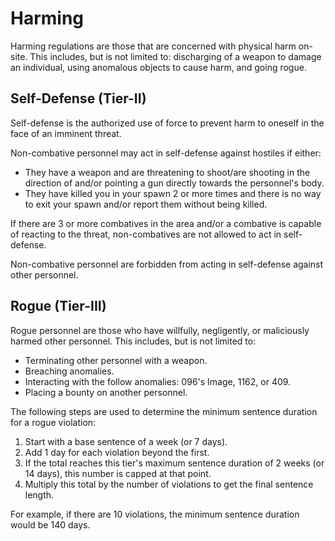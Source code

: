 # Harming

Harming regulations are those that are concerned with physical harm on-site. This includes, but is not limited to: discharging of a weapon to damage an individual, using anomalous objects to cause harm, and going rogue.

## Self-Defense (Tier-II)

Self-defense is the authorized use of force to prevent harm to oneself in the face of an imminent threat.

Non-combative personnel may act in self-defense against hostiles if either:
- They have a weapon and are threatening to shoot/are shooting in the direction of and/or pointing a gun directly towards the personnel's body.
- They have killed you in your spawn 2 or more times and there is no way to exit your spawn and/or report them without being killed.

If there are 3 or more combatives in the area and/or a combative is capable of reacting to the threat, non-combatives are not allowed to act in self-defense.

Non-combative personnel are forbidden from acting in self-defense against other personnel.

## Rogue (Tier-III)

Rogue personnel are those who have willfully, negligently, or maliciously harmed other personnel. This includes, but is not limited to:
- Terminating other personnel with a weapon.
- Breaching anomalies.
- Interacting with the follow anomalies: 096's Image, 1162, or 409.
- Placing a bounty on another personnel.

The following steps are used to determine the minimum sentence duration for a rogue violation:
1. Start with a base sentence of a week (or 7 days).
2. Add 1 day for each violation beyond the first.
3. If the total reaches this tier's maximum sentence duration of 2 weeks (or 14 days), this number is capped at that point.
4. Multiply this total by the number of violations to get the final sentence length.

For example, if there are 10 violations, the minimum sentence duration would be 140 days.